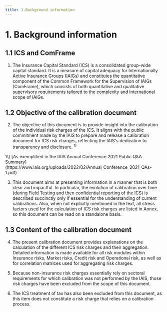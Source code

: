 ```yaml
---
title: 1.Background information
---
```

# 1. Background information

## 1.1  ICS and ComFrame

1. The Insurance Capital Standard (ICS) is a consolidated group-wide capital standard. It is a measure of capital adequacy for Internationally Active Insurance Groups (IAIGs) and constitutes the quantitative component of the Common Framework for the Supervision of IAIGs (ComFrame), which consists of both quantitative and qualitative supervisory requirements tailored to the complexity and international scope of IAIGs.

## 1.2  Objective of the calibration document

2. The objective of this document is to provide insight into the calibration of the individual risk charges of the ICS. It aligns with the public commitment made by the IAIS to prepare and release a calibration document for ICS risk charges, reflecting the IAIS's dedication to transparency and disclosure. $^{1)}$  
<GCmt>
1\) [As exemplified in the IAIS Annual Conference 2021 Public Q&A Summary](https://www.iais.org/uploads/2022/02/Annual_Conference_2021_QAs-1.pdf)
</GCmt>

3. This document aims at presenting information in a manner that is both clear and impactful. In particular, the evolution of calibration over time (during Field Testing and then confidential reporting of the ICS) is described succinctly only if essential for the understanding of current calibrations. Also, when not explicitly mentioned in the text, all stress factors used for the calculation of ICS risk charges are listed in Annex, so this document can be read on a standalone basis.

## 1.3  Content of the calibration document

4. The present calibration document provides explanations on the calculation of the different ICS risk charges and their aggregation. Detailed information is made available for all risk modules within Insurance risks, Market risks, Credit risk and Operational risk, as well as for correlation matrices used for aggregating risk charges.

5. Because non-insurance risk charges essentially rely on sectoral requirements for which calibration was not performed by the IAIS, those risk charges have been excluded from the scope of this document.

6. The ICS treatment of tax has also been excluded from this document, as this item does not constitute a risk charge that relies on a calibration process.
